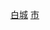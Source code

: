{{Catnav|頁面分類|...|中国各省城市|吉林城市|吉林县级市}}
{{Catnav|頁面分類|...|吉林行政区划|吉林县级行政区|吉林县级市}}
{{Catnav|頁面分類|...|吉林地级市|白城|白城行政区划|白城区县市}}
[[Category:吉林县级市|白城]]
[[Category:白城区县市|市]]
{{catmore|大安市|吉林省大安市}}